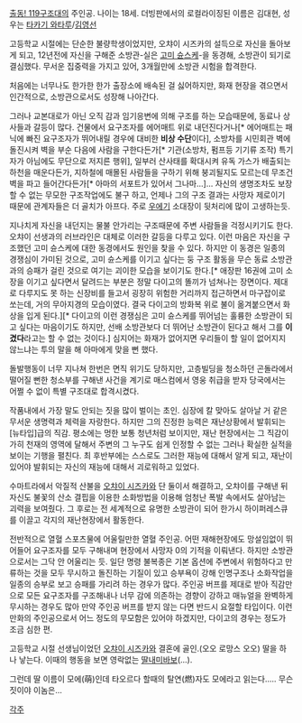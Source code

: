 [[출동! 119구조대]]의 주인공. 나이는 18세. 더빙판에서의 로컬라이징된 이름은 김대현, 성우는 [[타카기 와타루]]/[[김영선]]

고등학교 시절에는 단순한 불량학생이었지만, 오챠이 시즈카의 설득으로 자신을 돌아보게 되고, 12년전에 자신을 구해준 소방관-실은 [[고미 슌스케]]-을 동경해, 소방관이 되기로 결심했다. 무서운 집중력을 가지고 있어, 3개월만에 소방관 시험을 합격한다.

처음에는 너무나도 한가한 한가 출장소에 배속된 걸 싫어하지만, 화재 현장을 겪으면서 인간적으로, 소방관으로서도 성장해 나아간다. 

그러나 교본대로가 아닌 오직 감과 임기응변에 의해 구조를 하는 모습때문에, 동료나 상사들과 갈등이 많다. 건물에서 요구조자를 에어매트 위로 내던진다거나[* 에어매트는 패닉에 빠진 요구조자가 뛰어내릴 경우에 대비한 '''비상 수단'''이다], 소방차를 시민회관 벽에 돌진시켜 벽을 부순 다음에 사람을 구한다든가[* 기관(소방차, 펌프등 기기류 조작) 특기자가 아님에도 무단으로 저지른 행위], 일부러 산사태를 확대시켜 유독 가스가 배출되는 하천을 매운다든가, 지하철에 매몰된 사람들을 구하기 위해 붕괴될지도 모르는데 무조건 벽을 파고 들어간다든가[* 아마의 서포트가 있어서 그나마...]... 자신의 생명조차도 보장할 수 없는 무모한 구조작업에도 불구 하고, 언제나 그의 구조 결과는 사망자 제로이기 때문에 관계자들은 더 골치가 아프다. 주로 [[우에기]] 소대장이 뒷처리에 많이 고생하는듯.

지나치게 자신을 내던지는 물불 안가리는 구조때문에 주변 사람들을 걱정시키기도 한다. 오챠이 선생과의 러브라인은 대체로 이러한 갈등을 다루고 있다. 이런 마음은 자신을 구조했던 고미 슌스케에 대한 동경에서도 원인을 찾을 수 있다. 하지만 이 동경은 일종의 경쟁심이 가미된 것으로, 고미 슌스케를 이기고 싶다는 둥 구조 활동을 무슨 동료 소방관과의 승패가 걸린 것으로 여기는 괴이한 모습을 보이기도 한다.[* 애장판 16권에 고미 소장을 이기고 싶다면서 달려드는 부분은 정말 다이고의 똘끼가 넘쳐나는 장면이다. 제대로 다루지도 못 하는 신장비를 들고서 굉장히 위험한 거리까지 접근하면서 마구잡이로 쏘는데, 거의 무아지경의 모습이였다. 결국 다이고의 방화복 위로 불이 옮겨붙으면서 화상을 입게 된다.][* 다이고의 이런 경쟁심은 고미 슌스케를 뛰어넘는 훌륭한 소방관이 되고 싶다는 마음이기도 하지만, 선배 소방관보다 더 뛰어난 소방관이 된다고 해서 그를 '''이겼다'''라고는 할 수 없는 것이다.] 심지어는 화재가 없어지면 우리들이 할 일이 없어지지 않느냐는 투의 말을 해 아마에게 맞을 뻔 했다.

돌발행동이 너무 지나쳐 한번은 면직 위기도 당하지만, 고층빌딩을 청소하던 곤돌라에서 떨어질 뻔한 청소부를 구해낸 사건을 계기로 매스컴에서 영웅 취급을 받자 당국에서는 어쩔 수 없이 특별 구조대로 합격시켰다.

작품내에서 가장 말도 안되는 짓을 많이 벌이는 초인. 심장에 칼 맞아도 살아날 거 같은 무서운 생명력과 체력을 자랑한다. 하지만 그의 진정한 능력은 재난상황에서 발휘되는 [뉴타입]급의 직감. 평소에는 멍한 보통 청년처럼 보이지만, 재난 현장에서는 그 직감이 가히 천재의 영역에 달해서 주변의 그 누구도 쉽게 인정할 수 없는 그러나 확실한 실적을 보이는 기행을 펼친다. 최 후반부에는 스스로도 그러한 재능에 대해서 알게 되고, 재난이 있어야 발휘되는 자신의 재능에 대해서 괴로워하고 있었다.

수마트라에서 악질적 산불을 [[오챠이 시즈카]]와 단 둘이서 해결하고, 오챠이를 구해낸 뒤 자신도 불꽃의 산소 결핍을 이용한 소화방법을 이용해 엄청난 폭발 속에서도 살아남는 괴력을 보여줬다. 그 후로는 전 세계적으로 유명한 소방관이 되어 한가시 하이퍼레스큐를 이끌고 각지의 재난현장에서 활동한다.

전반적으로 열혈 스포츠물에 어울릴만한 열혈 주인공. 어떤 재해현장에도 망설임없이 뛰어들어 요구조자를 모두 구해내며 현장에서 사망자 0의 기적을 이뤄낸다. 하지만 소방관으로서는 그닥 안 어울리는 듯. 일단 명령 불복종은 기본 옵션에 주변에서 위험하다고 만류하는 것을 모두 무시하고 돌진하는 기질이 있고 승부욕이 강해 인명구조나 소화작업을 일종의 승부로 보고 승패를 가리려 하는 경우가 많다. 주인공 버프를 제대로 받아 직감만으로 모든 요구조자를 구조해내나 너무 감에 의존하는 경향이 강하고 매뉴얼을 완벽하게 무시하는 경우도 많아 만약 주인공 버프를 받지 않는 다면 반드시 요절할 타입이다. 이런 만화의 주인공으로서 어느 정도의 무모함은 있어야 하겠지만, 다이고의 경우는 정도가 조금 심한 편.

고등학교 시절 선생님이었던 [[오챠이 시즈카]]와 결혼에 골인.(오오 로망스 오오) 딸을 하나 낳는다. 이때의 행동을 보면 영락없는 [[딸내미바보]](...).

그런데 딸 이름이 모에(萌)인데 타오르다 할때의 탈연(燃)자도 모에라고 읽는다..... 무슨짓이야 이놈은...

[[각주]]
